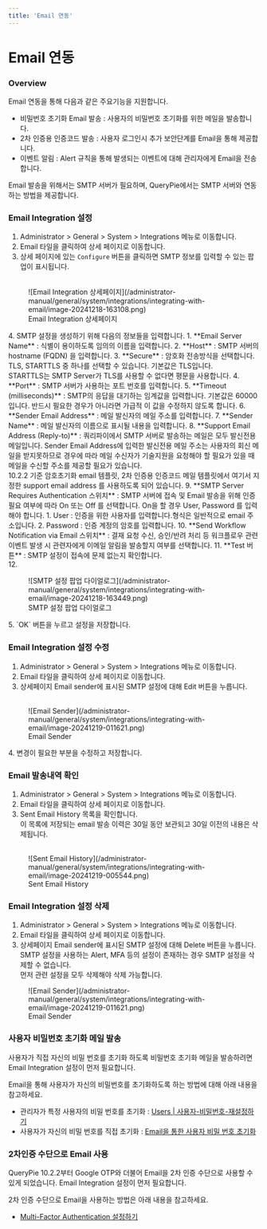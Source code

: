 ```yaml
---
title: 'Email 연동'
---
```



# Email 연동

### Overview

Email 연동을 통해 다음과 같은 주요기능을 지원합니다.

* 비밀번호 초기화 Email 발송 : 사용자의 비밀번호 초기화를 위한 메일을 발송합니다.
* 2차 인증용 인증코드 발송 : 사용자 로그인시 추가 보안단계를 Email을 통해 제공합니다.
* 이벤트 알림 : Alert 규칙을 통해 발생되는 이벤트에 대해 관리자에게 Email을 전송합니다.

Email 발송을 위해서는 SMTP 서버가 필요하며, QueryPie에서는 SMTP 서버와 연동하는 방법을 제공합니다.

### Email Integration 설정

1. Administrator &gt; General &gt; System &gt; Integrations 메뉴로 이동합니다. 
2. Email 타일을 클릭하여 상세 페이지로 이동합니다. 
3. 상세 페이지에 있는 `Configure` 버튼을 클릭하면 SMTP 정보를 입력할 수 있는 팝업이 표시됩니다. <br/> <br/>  
  <figure data-layout="center" data-align="center">
  ![Email Integration 상세페이지](/administrator-manual/general/system/integrations/integrating-with-email/image-20241218-163108.png)
  <figcaption>
  Email Integration 상세페이지
  </figcaption>
  </figure>
4. SMTP 설정을 생성하기 위해 다음의 정보들을 입력합니다. 
    1.  **Email Server Name**  : 식별이 용이하도록 임의의 이름을 입력합니다. 
    2.  **Host**  : SMTP 서버의 hostname (FQDN) 을 입력합니다. 
    3.  **Secure**  : 암호화 전송방식을 선택합니다. TLS, STARTTLS 중 하나를 선택할 수 있습니다. 기본값은 TLS입니다.<br/>STARTTLS는 SMTP Server가 TLS를 사용할 수 없다면 평문을 사용합니다. 
    4.  **Port**  : SMTP 서버가 사용하는 포트 번호를 입력합니다.
    5.  **Timeout (milliseconds)** : SMTP의 응답을 대기하는 임계값을 입력합니다. 기본값은 60000입니다. 반드시 필요한 경우가 아니라면 가급적 이 값을 수정하지 않도록 합니다. 
    6.  **Sender Email Address**  : 메일 발신자의 메일 주소를 입력합니다. 
    7.  **Sender Name**  : 메일 발신자의 이름으로 표시될 내용을 입력합니다.
    8.  **Support Email Address (Reply-to)**  : 쿼리파이에서 SMTP 서버로 발송하는 메일은 모두 발신전용 메일입니다. Sender Email Address에 입력한 발신전용 메일 주소는 사용자의 회신 메일을 받지못하므로 경우에 따라 메일 수신자가 기술지원을 요청해야 할 필요가 있을 때 메일을 수신할 주소를 제공할 필요가 있습니다. <br/>10.2.2 기준 암호초기화 email 템플릿, 2차 인증용 인증코드 메일 템플릿에서 여기서 지정한 support email address 를 사용하도록 되어 있습니다. 
    9.  **SMTP Server Requires Authentication 스위치**  : SMTP 서버에 접속 및 Email 발송을 위해 인증 필요 여부에 따라 On 또는 Off 를 선택합니다. On을 할 경우 User, Password 를 입력해야 합니다. 
        1. User : 인증을 위한 사용자를 입력합니다.형식은 일반적으로 email 주소입니다.
        2. Password : 인증 계정의 암호를 입력합니다.
    10.  **Send Workflow Notification via Email 스위치**  : 결재 요청 수신, 승인/반려 처리 등 워크플로우 관련 이벤트 발생 시 관련자에게 이메일 알림을 발송할지 여부를 선택합니다.
    11.  **Test 버튼**  : SMTP 설정이 접속에 문제 없는지 확인합니다.<br/>
    12.  
      <figure data-layout="center" data-align="center">
      ![SMTP 설정 팝업 다이얼로그](/administrator-manual/general/system/integrations/integrating-with-email/image-20241218-163449.png)
      <figcaption>
      SMTP 설정 팝업 다이얼로그
      </figcaption>
      </figure>
5. `OK` 버튼을 누르고 설정을 저장합니다. 

### Email Integration 설정 수정

1. Administrator &gt; General &gt; System &gt; Integrations 메뉴로 이동합니다. 
2. Email 타일을 클릭하여 상세 페이지로 이동합니다. 
3. 상세페이지 Email sender에 표시된 SMTP 설정에 대해 Edit 버튼을 누릅니다.<br/> <br/>  
  <figure data-layout="center" data-align="center">
  ![Email Sender](/administrator-manual/general/system/integrations/integrating-with-email/image-20241219-011621.png)
  <figcaption>
  Email Sender
  </figcaption>
  </figure>
4. 변경이 필요한 부분을 수정하고 저장합니다.

### Email 발송내역 확인

1. Administrator &gt; General &gt; System &gt; Integrations 메뉴로 이동합니다. 
2. Email 타일을 클릭하여 상세 페이지로 이동합니다. 
3. Sent Email History 목록을 확인합니다.<br/>이 목록에 저장되는 email 발송 이력은 30일 동안 보관되고 30일 이전의 내용은 삭제됩니다.<br/> <br/>  
  <figure data-layout="center" data-align="center">
  ![Sent Email History](/administrator-manual/general/system/integrations/integrating-with-email/image-20241219-005544.png)
  <figcaption>
  Sent Email History
  </figcaption>
  </figure>

### Email Integration 설정 삭제

1. Administrator &gt; General &gt; System &gt; Integrations 메뉴로 이동합니다. 
2. Email 타일을 클릭하여 상세 페이지로 이동합니다. 
3. 상세페이지 Email sender에 표시된 SMTP 설정에 대해 Delete 버튼을 누릅니다.<br/>SMTP 설정을 사용하는 Alert, MFA 등의 설정이 존재하는 경우 SMTP 설정을 삭제할 수 없습니다.<br/>먼저 관련 설정을 모두 삭제해야 삭제 가능합니다.<br/>
  <figure data-layout="center" data-align="center">
  ![Email Sender](/administrator-manual/general/system/integrations/integrating-with-email/image-20241219-011621.png)
  <figcaption>
  Email Sender
  </figcaption>
  </figure>

### 사용자 비밀번호 초기화 메일 발송

<Callout type="info">
사용자가 직접 자신의 비밀 번호를 초기화 하도록 비밀번호 초기화 메일을 발송하려면 Email Integration 설정이 먼저 필요합니다.
</Callout>

Email을 통해 사용자가 자신의 비밀번호를 초기화하도록 하는 방법에 대해 아래 내용을 참고하세요.

* 관리자가 특정 사용자의 비밀 번호를 초기화 : [Users | 사용자-비밀번호-재설정하기](../../user-management/users#%ec%82%ac%ec%9a%a9%ec%9e%90-%eb%b9%84%eb%b0%80%eb%b2%88%ed%98%b8-%ec%9e%ac%ec%84%a4%ec%a0%95%ed%95%98%ea%b8%b0)
* 사용자가 자신의 비밀 번호를 직접 초기화 : [Email을 통한 사용자 비밀 번호 초기화](../../../../user-manual/my-dashboard/user-password-reset-via-email)

### 2차인증 수단으로 Email 사용

<Callout type="info">
QueryPie 10.2.2부터 Google OTP와 더불어 Email을 2차 인증 수단으로 사용할 수 있게 되었습니다. Email Integration 설정이 먼저 필요합니다.
</Callout>

2차 인증 수단으로 Email을 사용하는 방법은 아래 내용을 참고하세요.

* [Multi-Factor Authentication 설정하기](../../user-management/authentication/setting-up-multi-factor-authentication) 

